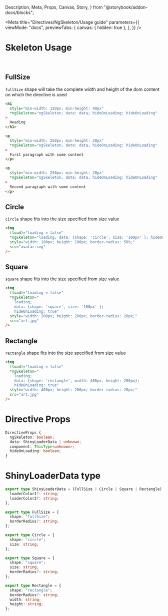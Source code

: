   Description,
  Meta,
  Props,
  Canvas,
  Story,
} from "@storybook/addon-docs/blocks";

<Meta
  title="Directives/NgSkeleton/Usage guide"
  parameters={{
    viewMode: "docs",
    previewTabs: {
      canvas: { hidden: true },
    },
  }}
/>

# Skeleton Usage

<br />

## FullSize

`fullSize` shape will take the complete width and height of the dom content on which the directive is used

<Story id="directives-ngskeleton--basic-full-size" />

```html
<h1
  style="min-width: 120px; min-height: 40px"
  *ngSkeleton="ngSkeleton; data: data; hideOnLoading: hideOnLoading"
>
  Heading
</h1>

<p
  style="min-width: 250px; min-height: 20px"
  *ngSkeleton="ngSkeleton; data: data; hideOnLoading: hideOnLoading"
>
  First paragraph with some content
</p>

<p
  style="min-width: 250px; min-height: 20px"
  *ngSkeleton="ngSkeleton; data: data; hideOnLoading: hideOnLoading"
>
  Second paragraph with some content
</p>
```

## Circle

`circle` shape fits into the size specified from size value

<Story id="directives-ngskeleton--circle" />

```html
<img
  (load)="loading = false"
  *ngSkeleton="loading; data: {shape: 'circle', size: '100px' }; hideOnLoading: true"
  style="width: 100px; height: 100px; border-radius: 50%;"
  src="avatar.svg"
/>
```

## Square

`square` shape fits into the size specified from size value

<Story id="directives-ngskeleton--square" />

```html
<img
  (load)="loading = false"
  *ngSkeleton="
    loading;
    data: {shape: 'square', size: '100px' };
    hideOnLoading: true"
  style="width: 200px; height: 200px; border-radius: 20px;"
  src="art.jpg"
/>
```

## Rectangle

`rectangle` shape fits into the size specified from size value

<Story id="directives-ngskeleton--rectangle" />

```html
<img
  (load)="loading = false"
  *ngSkeleton="
    loading;
    data: {shape: 'rectangle', width: 400px, height: 200px};
    hideOnLoading: true"
  style="width: 400px; height: 200px; border-radius: 20px;"
  src="art.jpg"
/>
```

# Directive Props

```typescript tsx
DirectiveProps {
  ngSkeleton: boolean;
  data: ShinyLoaderData | unknown;
  component: ThisType<unknown>;
  hideOnLoading: boolean;
}
```

# ShinyLoaderData type

```typescript tsx
export type ShinyLoaderData = (FullSize | Circle | Square | Rectangle) & {
  loaderColor1?: string;
  loaderColor2?: string;
};

export type FullSize = {
  shape: "fullSize";
  borderRadius?: string;
};

export type Circle = {
  shape: "circle";
  size: string;
};

export type Square = {
  shape: "square";
  size: string;
  borderRadius?: string;
};

export type Rectangle = {
  shape: "rectangle";
  borderRadius?: string;
  width: string;
  height: string;
};
```
